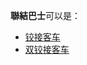 {{noteTA
|T=zh-hans:铰接客车; zh-tw:聯結巴士; zh-hk:掛接公車;
|1=zh-hans:双铰接客车;zh-hk:雙掛接巴士;zh-tw:三節公車;
|2=zh-hans:铰接客车;zh-hk:掛接巴士;zh-tw:雙節公車;
}}

'''聯結巴士'''可以是：
*[[铰接客车|铰接客车]]
*[[双铰接客车|双铰接客车]]

{{消歧义|Category:巴士}}